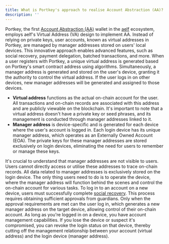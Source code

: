 ```yaml
---
title: What is Portkey's approach to realise Account Abstraction (AA)?
description: ''
---
```


Portkey, the first <u>Account Abstraction (AA)</u> wallet in the <u>aelf</u> ecosystem, employs aelf's Virtual Address (VA) design to implement AA. Instead of relying on private keys, user accounts, known as virtual addresses in Portkey, are managed by manager addresses stored on users' local devices. This innovative approach enables advanced features, such as social recovery, payment delegation, batched transactions, and more.
When a user registers with Portkey, a unique virtual address is generated based on Portkey's smart contract address using algorithms. Simultaneously, a manager address is generated and stored on the user's device, granting it the authority to control the virtual address. If the user logs in on other devices, new manager addresses will be generated and assigned to those devices.

* **Virtual address** functions as the actual on-chain account for the user. All transactions and on-chain records are associated with this address and are publicly viewable on the blockchain. It's important to note that a virtual address doesn't have a private key or seed phrases, and its management is conducted through manager addresses linked to it.
* **Manager address** is device-specific and is generated for each device where the user's account is logged in. Each login device has its unique manager address, which operates as an Externally Owned Account (EOA). The private keys for these manager addresses are stored exclusively on login devices, eliminating the need for users to remember or manage these keys.

It's crucial to understand that manager addresses are not visible to users. Users cannot directly access or utilise these addresses to trace on-chain records. All data related to manager addresses is exclusively stored on the login device. The only thing users need to do is to operate the device, where the manager address will function behind the scenes and control the on-chain account for various tasks.
To log in to an account on a new device, users must successfully complete <u>social recovery</u>. This process requires obtaining sufficient approvals from guardians. Only when the approval requirements are met can the user log in, which generates a new manager address on the target device, allowing control of their on-chain account.
As long as you're logged in on a device, you have account management capabilities. If you lose the device or suspect it's compromised, you can revoke the login status on that device, thereby cutting off the management relationship between your account (virtual address) and the login device (manager address).
